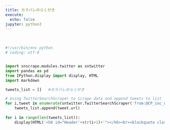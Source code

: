 ```yaml
---
title: カラパレのらくがき
execute:
  echo: false
jupyter: python3
---
```


<br>

```python


#!/usr/bin/env python
# coding: utf-8


import snscrape.modules.twitter as sntwitter
import pandas as pd
from IPython.display import display, HTML
import markdown

tweets_list = []   #カラパレのらくがき

# Using TwitterSearchScraper to scrape data and append tweets to list
for i,tweet in enumerate(sntwitter.TwitterSearchScraper('from:@CP_inc_official #カラパレのらくがき since_time:1626343318').get_items()):
    tweets_list.append(tweet.url)
    
for i in range(len(tweets_list)):
    display(HTML('<h6 id="Header'+str(i+1)+'"></h6><br><blockquote class="twitter-tweet" style="height:50px"><a href="'+tweets_list[i]+'"></a></blockquote> <script async src="https://platform.twitter.com/widgets.js" charset="utf-8"></script>'))

```
